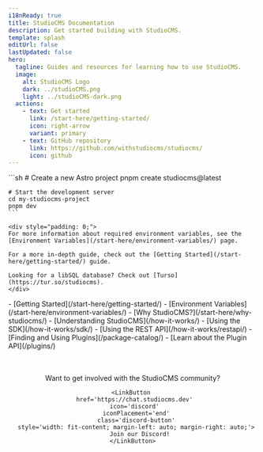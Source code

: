 ```yaml
---
i18nReady: true
title: StudioCMS Documentation
description: Get started building with StudioCMS.
template: splash
editUrl: false
lastUpdated: false
hero:
  tagline: Guides and resources for learning how to use StudioCMS.
  image:
    alt: StudioCMS Logo
    dark: ../studioCMS.png
    light: ../studioCMS-dark.png
  actions:
    - text: Get started
      link: /start-here/getting-started/
      icon: right-arrow
      variant: primary
    - text: GitHub repository
      link: https://github.com/withstudiocms/studiocms/
      icon: github
---
```



<Card title="Welcome to StudioCMS" icon='seti:video'>
  <Youtube id="Ukh3Zb9VjIM"/>
</Card>

<CardGrid>

  <SplitCard title="Quick Start" icon="rocket">
    ```sh
    # Create a new Astro project
    pnpm create studiocms@latest

    # Start the development server
    cd my-studiocms-project
    pnpm dev
    ```
    
    <div style="padding: 0;">
    For more information about required environment variables, see the [Environment Variables](/start-here/environment-variables/) page.

    For a more in-depth guide, check out the [Getting Started](/start-here/getting-started/) guide.
    
    Looking for a libSQL database? Check out [Turso](https://tur.so/studiocms).
    </div>
     
  </SplitCard>

  <ListCard title="Learn about StudioCMS" icon="information">
    - [Getting Started](/start-here/getting-started/)
    - [Environment Variables](/start-here/environment-variables/)
    - [Why StudioCMS?](/start-here/why-studiocms/)
    - [Understanding StudioCMS](/how-it-works/)
  </ListCard>

  <ListCard title="Customizing StudioCMS" icon="puzzle">
    - [Using the SDK](/how-it-works/sdk/)
    - [Using the REST API](/how-it-works/restapi/)
    - [Finding and Using Plugins](/package-catalog/)
    - [Learn about the Plugin API](/plugins/)
  </ListCard>

</CardGrid>

<Center>
  <div style="display: flex; flex-direction: column; margin-top: 3rem;">
    Want to get involved with the StudioCMS community?

    <LinkButton 
      href='https://chat.studiocms.dev' 
      icon='discord' 
      iconPlacement='end'
      class='discord-button'
      style='width: fit-content; margin-left: auto; margin-right: auto;'>
        Join our Discord!
    </LinkButton>
  </div>
</Center>